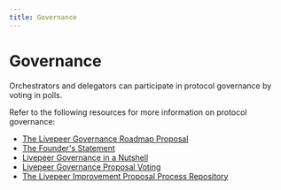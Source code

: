 ```yaml
---
title: Governance
---
```


# Governance

Orchestrators and delegators can participate in protocol governance by voting in
polls.

Refer to the following resources for more information on protocol governance:

- [The Livepeer Governance Roadmap Proposal](https://medium.com/livepeer-blog/livepeer-governance-roadmap-proposal-69a6e9e33f80)
- [The Founder's Statement](https://medium.com/livepeer-blog/the-livepeer-governance-founders-statement-d4f3a85f787b)
- [Livepeer Governance in a Nutshell](https://figment.network/resources/livepeer-governance-in-a-nutshell/)
- [Livepeer Governance Proposal Voting](https://figment.network/resources/livepeer-governance-proposal-voting/)
- [The Livepeer Improvement Proposal Process Repository](https://github.com/livepeer/LIPs)
